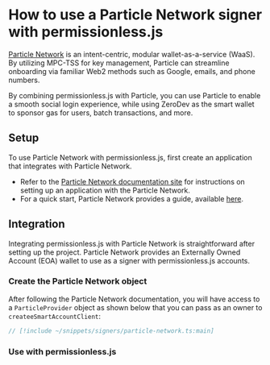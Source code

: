 
<VersionWarning version="0.2" />


# How to use a Particle Network signer with permissionless.js

[Particle Network](https://particle.network/) is an intent-centric, modular wallet-as-a-service (WaaS). By utilizing MPC-TSS for key management, Particle can streamline onboarding via familiar Web2 methods such as Google, emails, and phone numbers.

By combining permissionless.js with Particle, you can use Particle to enable a smooth social login experience, while using ZeroDev as the smart wallet to sponsor gas for users, batch transactions, and more.

## Setup

To use Particle Network with permissionless.js, first create an application that integrates with Particle Network.

- Refer to the [Particle Network documentation site](https://docs.particle.network/) for instructions on setting up an application with the Particle Network.
- For a quick start, Particle Network provides a guide, available [here](https://docs.particle.network/getting-started/get-started).

## Integration
Integrating permissionless.js with Particle Network is straightforward after setting up the project. Particle Network provides an Externally Owned Account (EOA) wallet to use as a signer with permissionless.js accounts.

### Create the Particle Network object
After following the Particle Network documentation, you will have access to a `ParticleProvider` object as shown below that you can pass as an owner to `createeSmartAccountClient`:

```typescript
// [!include ~/snippets/signers/particle-network.ts:main]
```

### Use with permissionless.js

<SmartAccounts />